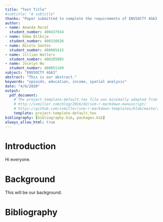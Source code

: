 ```yaml
---
title: "Test Title"
#subtitle: "A subtitle"
thanks: "Paper submitted to complete the requirements of ENVSOCTY 4GA3 Applied Spatial Statistics; with additional edits by Antonio Paez for this version."
author:
- name: Amanda Rorat
  student_number: 400437934
- name: Emma Bilbija
  student_number: 400310926
- name: Nicole Santos
  student_number: 400085415
- name: Jillian Walters
  student_number: 400285085
- name: Jocelyn Wu
  student_number: 400051160
subject: "ENVSOCTY 4GA3"
abstract: "This is our abstract."
keywords: "opioids, education, income, spatial analysis"
date: "4/6/2020"
output:
  pdf_document:
    # The project-template-default.tex file was minimally adapted from Steven V. Miller's template for academic manuscripts. See:
    # http://svmiller.com/blog/2016/02/svm-r-markdown-manuscript/
    # https://github.com/svmiller/svm-r-markdown-templates/blob/master/svm-latex-ms.tex
    template: project-template-default.tex
bibliography: [bibliography.bib, packages.bib]
always_allow_html: true
---
```


# Introduction 

Hi everyone.  


# Background 

This will be our background. 


# Bibliography 
